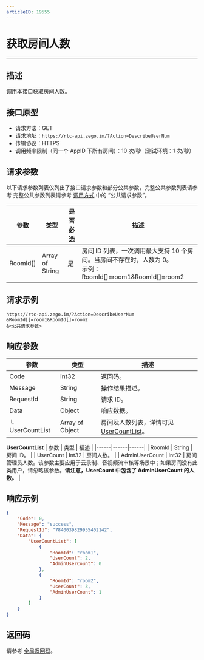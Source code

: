 ```yaml
---
articleID: 19555
---
```



# 获取房间人数

---

## 描述

调用本接口获取房间人数。


## 接口原型

- 请求方法：GET
- 请求地址：`https://rtc-api.zego.im/?Action=DescribeUserNum`
- 传输协议：HTTPS
- 调用频率限制（同一个 AppID 下所有房间）：10 次/秒（测试环境：1 次/秒）

## 请求参数

以下请求参数列表仅列出了接口请求参数和部分公共参数，完整公共参数列表请参考 完整公共参数列表请参考 [调用方式](./../accessing-server-apis.mdx#公共请求参数) 中的 “公共请求参数”。


<table>

<thead>
  <tr>
    <th>参数</th>
    <th>类型</th>
    <th>是否必选</th>
    <th>描述</th>
  </tr>
</thead>
<tbody>
  <tr>
    <td>RoomId[]</td>
    <td>Array of String</td>
    <td>是</td>
    <td>房间 ID 列表，一次调用最大支持 10 个房间。当房间不存在时，人数为 0。<br />示例：RoomId[]=room1&RoomId[]=room2</td>
  </tr>
</tbody>
</table>


## 请求示例

```
https://rtc-api.zego.im/?Action=DescribeUserNum
&RoomId[]=room1&RoomId[]=room2
&<公共请求参数>
```

## 响应参数


| 参数 | 类型 | 描述 |
|------|------|------|
| Code | Int32 | 返回码。 |
| Message | String | 操作结果描述。 |
| RequestId | String | 请求 ID。 |
| Data | Object | 响应数据。 |
| └ UserCountList | Array of Object | 房间及人数列表，详情可见[UserCountList](#userCountList)。 |

<a id="usercountList"></a>
**UserCountList**
| 参数 | 类型 | 描述 |
|------|------|------|
| RoomId | String | 房间 ID。 |
| UserCount | Int32 | 房间人数。 |
| AdminUserCount | Int32 | 房间管理员人数。该参数主要应用于云录制、音视频流审核等场景中；如果房间没有此类用户，请忽略该参数。**请注意，UserCount 中包含了 AdminUserCount 的人数。** |

## 响应示例

```json
{
    "Code": 0,
    "Message": "success",
    "RequestId": "7840039829955402142",
    "Data": {
        "UserCountList": [
            {
                "RoomId": "room1",
                "UserCount": 2,
                "AdminUserCount": 0
            },
            {
                "RoomId": "room2",
                "UserCount": 3,
                "AdminUserCount": 1
            }
        ]
    }
}
```

## 返回码

请参考 [全局返回码](!Return_Codes/Return_Codes)。

